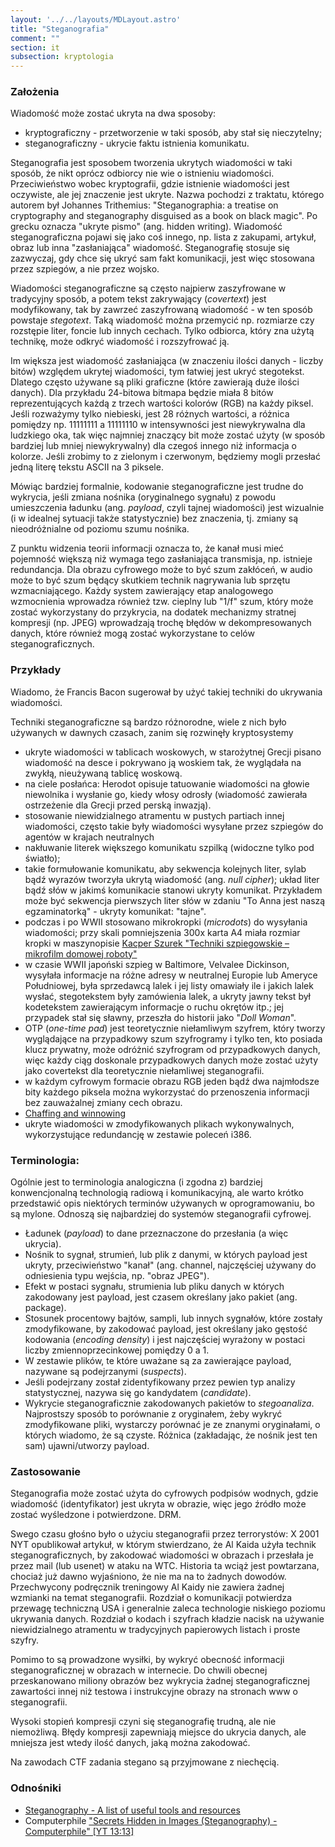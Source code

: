 ```yaml
---
layout: '../../layouts/MDLayout.astro'
title: "Steganografia"
comment: ""
section: it
subsection: kryptologia
---
```


### Założenia

Wiadomość może zostać ukryta na dwa sposoby:

- kryptograficzny - przetworzenie w taki sposób, aby stał się nieczytelny;
- steganograficzny - ukrycie faktu istnienia komunikatu.

Steganografia jest sposobem tworzenia ukrytych wiadomości w taki sposób, że nikt oprócz odbiorcy nie wie o istnieniu wiadomości. Przeciwieństwo wobec kryptografii, gdzie istnienie wiadomości jest oczywiste, ale jej znaczenie jest ukryte. Nazwa pochodzi z traktatu, którego autorem był Johannes Trithemius: "Steganographia: a treatise on cryptography and steganography disguised as a book on black magic". Po grecku oznacza "ukryte pismo" (ang. hidden writing). Wiadomość steganograficzna pojawi się jako coś innego, np. lista z zakupami, artykuł, obraz lub inna "zasłaniająca" wiadomość. Steganografię stosuje się zazwyczaj, gdy chce się ukryć sam fakt komunikacji, jest więc stosowana przez szpiegów, a nie przez wojsko.

Wiadomości steganograficzne są często najpierw zaszyfrowane w tradycyjny sposób, a potem tekst zakrywający (*covertext*) jest modyfikowany, tak by zawrzeć zaszyfrowaną wiadomość - w ten sposób powstaje *stegotext*. Taką wiadomość można przemycić np. rozmiarze czy rozstępie liter, foncie lub innych cechach. Tylko odbiorca, który zna użytą technikę, może odkryć wiadomość i rozszyfrować ją.

Im większa jest wiadomość zasłaniająca (w znaczeniu ilości danych - liczby bitów) względem ukrytej wiadomości, tym łatwiej jest ukryć stegotekst. Dlatego często używane są pliki graficzne (które zawierają duże ilości danych). Dla przykładu 24-bitowa bitmapa będzie miała 8 bitów reprezentujących każdą z trzech wartości kolorów (RGB) na każdy piksel. Jeśli rozważymy tylko niebieski, jest 28 różnych wartości, a różnica pomiędzy np. 11111111 a 11111110 w intensywności jest niewykrywalna dla ludzkiego oka, tak więc najmniej znaczący bit może zostać użyty (w sposób bardziej lub mniej niewykrywalny) dla czegoś innego niż informacja o kolorze. Jeśli zrobimy to z zielonym i czerwonym, będziemy mogli przesłać jedną literę tekstu ASCII na 3 piksele.

Mówiąc bardziej formalnie, kodowanie steganograficzne jest trudne do wykrycia, jeśli zmiana nośnika (oryginalnego sygnału) z powodu umieszczenia ładunku (ang. *payload*, czyli tajnej wiadomości) jest wizualnie (i w idealnej sytuacji także statystycznie) bez znaczenia, tj. zmiany są nieodróżnialne od poziomu szumu nośnika.

Z punktu widzenia teorii informacji oznacza to, że kanał musi mieć pojemność większą niż wymaga tego zasłaniająca transmisja, np. istnieje redundancja. Dla obrazu cyfrowego może to być szum zakłóceń, w audio może to być szum będący skutkiem technik nagrywania lub sprzętu wzmacniającego. Każdy system zawierający etap analogowego wzmocnienia wprowadza również tzw. cieplny lub "1/f" szum, który może zostać wykorzystany do przykrycia, na dodatek mechanizmy stratnej kompresji (np. JPEG) wprowadzają trochę błędów w dekompresowanych danych, które również mogą zostać wykorzystane to celów steganograficznych.

### Przykłady

Wiadomo, że Francis Bacon sugerował by użyć takiej techniki do ukrywania wiadomości.

Techniki steganograficzne są bardzo różnorodne, wiele z nich było używanych w dawnych czasach, zanim się rozwinęły kryptosystemy

- ukryte wiadomości w tablicach woskowych, w starożytnej Grecji pisano wiadomość na desce i pokrywano ją woskiem tak, że wyglądała na zwykłą, nieużywaną tablicę woskową.
- na ciele posłańca: Herodot opisuje tatuowanie wiadomości na głowie niewolnika i wysłanie go, kiedy włosy odrosły (wiadomość zawierała ostrzeżenie dla Grecji przed perską inwazją).
- stosowanie niewidzialnego atramentu w pustych partiach innej wiadomości, często takie były wiadomości wysyłane przez szpiegów do agentów w krajach neutralnych
- nakłuwanie literek większego komunikatu szpilką (widoczne tylko pod światło);
- takie formułowanie komunikatu, aby sekwencja kolejnych liter, sylab bądź wyrazów tworzyła ukrytą wiadomość (ang. *null cipher*); układ liter bądź słów w jakimś komunikacie stanowi ukryty komunikat. Przykładem może być sekwencja pierwszych liter słów w zdaniu "To Anna jest naszą egzaminatorką" - ukryty komunikat: "tajne".
- podczas i po WWII stosowano mikrokropki (*microdots*) do wysyłania wiadomości; przy skali pomniejszenia 300x karta A4 miała rozmiar kropki w maszynopisie [Kacper Szurek "Techniki szpiegowskie – mikrofilm domowej roboty"](https://security.szurek.pl/techniki-szpiegowskie-mikrofil-domowej-roboty/)
- w czasie WWII japoński szpieg w Baltimore, Velvalee Dickinson, wysyłała informacje na różne adresy w neutralnej Europie lub Ameryce Południowej, była sprzedawcą lalek i jej listy omawiały ile i jakich lalek wysłać, stegotekstem były zamówienia lalek, a ukryty jawny tekst był kodetekstem zawierającym informacje o ruchu okrętów itp.; jej przypadek stał się sławny, przeszła do historii jako "*Doll Woman*".
- OTP (*one-time pad*) jest teoretycznie niełamliwym szyfrem, który tworzy wyglądające na przypadkowy szum szyfrogramy i tylko ten, kto posiada klucz prywatny, może odróżnić szyfrogram od przypadkowych danych, więc każdy ciąg doskonale przypadkowych danych może zostać użyty jako covertekst dla teoretycznie niełamliwej steganografii.
- w każdym cyfrowym formacie obrazu RGB jeden bądź dwa najmłodsze bity każdego piksela można wykorzystać do przenoszenia informacji bez zauważalnej zmiany cech obrazu.
- [Chaffing and winnowing](https://en.wikipedia.org/wiki/Chaffing_and_winnowing)
- ukryte wiadomości w zmodyfikowanych plikach wykonywalnych, wykorzystujące redundancję w zestawie poleceń i386.

### Terminologia:

Ogólnie jest to terminologia analogiczna (i zgodna z) bardziej konwencjonalną technologią radiową i komunikacyjną, ale warto krótko przedstawić opis niektórych terminów używanych w oprogramowaniu, bo są mylone. Odnoszą się najbardziej do systemów steganografii cyfrowej.

- Ładunek (*payload*) to dane przeznaczone do przesłania (a więc ukrycia).
- Nośnik to sygnał, strumień, lub plik z danymi, w których payload jest ukryty, przeciwieństwo "kanał" (ang. channel, najczęściej używany do odniesienia typu wejścia, np. "obraz JPEG").
- Efekt w postaci sygnału, strumienia lub pliku danych w których zakodowany jest payload, jest czasem określany jako pakiet (ang. package).
- Stosunek procentowy bajtów, sampli, lub innych sygnałów, które zostały zmodyfikowane, by zakodować payload, jest określany jako gęstość kodowania (*encoding density*) i jest najczęściej wyrażony w postaci liczby zmiennoprzecinkowej pomiędzy 0 a 1.
- W zestawie plików, te które uważane są za zawierające payload, nazywane są podejrzanymi (*suspects*).
- Jeśli podejrzany został zidentyfikowany przez pewien typ analizy statystycznej, nazywa się go kandydatem (*candidate*).
- Wykrycie steganograficznie zakodowanych pakietów to *stegoanaliza*. Najprostszy sposób to porównanie z oryginałem, żeby wykryć zmodyfikowane pliki, wystarczy porównać je ze znanymi oryginałami, o których wiadomo, że są czyste. Różnica (zakładając, że nośnik jest ten sam) ujawni/utworzy payload.

### Zastosowanie

Steganografia może zostać użyta do cyfrowych podpisów wodnych, gdzie wiadomość (identyfikator) jest ukryta w obrazie, więc jego źródło może zostać wyśledzone i potwierdzone. DRM.

Swego czasu głośno było o użyciu steganografii przez terrorystów: X 2001 NYT opublikował artykuł, w którym stwierdzano, że Al Kaida użyła technik steganograficznych, by zakodować wiadomości w obrazach i przesłała je przez mail (lub usenet) w ataku na WTC. Historia ta wciąż jest powtarzana, chociaż już dawno wyjaśniono, że nie ma na to żadnych dowodów. Przechwycony podręcznik treningowy Al Kaidy nie zawiera żadnej wzmianki na temat steganografii. Rozdział o komunikacji potwierdza przewagę techniczną USA i generalnie zaleca technologie niskiego poziomu ukrywania danych. Rozdział o kodach i szyfrach kładzie nacisk na używanie niewidzialnego atramentu w tradycyjnych papierowych listach i proste szyfry.

Pomimo to są prowadzone wysiłki, by wykryć obecność informacji steganograficznej w obrazach w internecie. Do chwili obecnej przeskanowano miliony obrazów bez wykrycia żadnej steganograficznej zawartości innej niż testowa i instrukcyjne obrazy na stronach www o steganografii.

Wysoki stopień kompresji czyni się steganografię trudną, ale nie niemożliwą. Błędy kompresji zapewniają miejsce do ukrycia danych, ale mniejsza jest wtedy ilość danych, jaką można zakodować.

Na zawodach CTF zadania stegano są przyjmowane z niechęcią.

### Odnośniki

- [Steganography - A list of useful tools and resources](https://0xrick.github.io/lists/stego/)
- Computerphile ["Secrets Hidden in Images (Steganography) - Computerphile" [YT 13:13]](https://www.youtube.com/watch?v=TWEXCYQKyDc)
